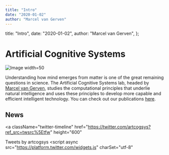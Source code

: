 ```yaml
---
title: "Intro"
date: "2020-01-02"
author: "Marcel van Gerven"
---
```


  title: "Intro",
  date: "2020-01-02",
  author: "Marcel van Gerven",
};

# Artificial Cognitive Systems

![Image width=50](/acs.png)

Understanding how mind emerges from matter is one of the great remaining questions in science. The Artificial Cognitive Systems lab, headed by [Marcel van Gerven](https://www.ru.nl/personen/gerven-m-van/), studies the computational principles that underlie natural intelligence and uses these principles to develop more capable and efficient intelligent technology. You can check out our publications [here](https://scholar.google.nl/citations?user=sX0ZypwAAAAJ&hl=nl).

## News

<a
  className="twitter-timeline"
  href="https://twitter.com/artcogsys?ref_src=twsrc%5Etfw"
  height="600"
>
  Tweets by artcogsys
</a> <script
  async
  src="https://platform.twitter.com/widgets.js"
  charSet="utf-8"
></script>
